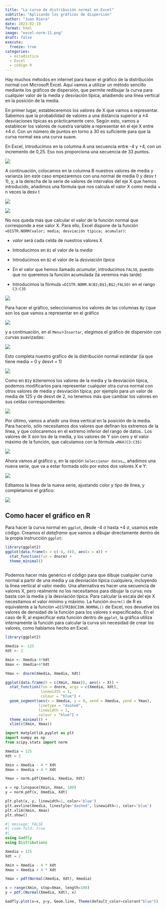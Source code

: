 ```yaml
---
title: "La curva de distribución normal en Excel"
subtitle: "Aplicando los gráficos de dispersión"
author: "Juan Riera"
date: 2023-02-19
format: html
image: "excel-norm-11.png"
draft: false
execute: 
  freeze: true
categories:
  - estadística
  - Excel
  - código R
---
```


Hay muchos métodos en internet para hacer el gráfico de la distribución normal con Microsoft Excel. Aquí vamos a utilizar un método sencillo mediante los gráficos de dispersión, que permite redibujar la curva para cualquier valor de la media y desviación típica, añadiendo una línea vertical en la posición de la media.

En primer lugar, estableceremos los valores de X que vamos a representar. Sabemos que la probabilidad de valores a una distancia superior a $\pm4$ desviaciones típicas es prácticamente cero. Según esto, vamos a establecer los valores de nuestra variable a representar en el eje X entre $\pm4\  \sigma$. Con un número de puntos en torno a 30 es suficiente para que la curva normal sea una curva suave.

En Excel, introducimos en la columna A una secuencia entre -4 y +4, con un incremento de 0,25. Eso nos proporciona una secuencia de 33 puntos.

![](excel-norm-1.png)

A continuación, colocamos en la columna B nuestros valores de media y varianza (en este caso empezaremos con una normal de media 0 y desv t 1), y, a la derecha de la serie de valores de intervalos del eje X que hemos introducido, añadimos una fórmula que nos calcula el valor X como media + n veces la desv t

::: {layout-ncol="2"}
![](excel-norm-3.png)

![](excel-norm-2.png)
:::

No nos queda más que calcular el valor de la función normal que corresponde a ese valor X. Para ello, Excel dispone de la función `=DISTR.NORM(valor; media; desviación típica; acumular)`:

-   *valor* será cada celda de nuestros valores X

-   Introducimos en `B1` el valor de la *media*

-   Introducimos en `B2` el valor de la *desviación típica*

-   En el valor que hemos llamado *acumular*, introducimos `FALSO`, puesto que no queremos la función acumulada (la veremos más tarde)

-   Introducimos la fórmula `=DISTR.NORM.N(B3;B$1;B$2;FALSO)` en el rango `C3:C35`

![](excel-norm-4.png)

Para hacer el gráfico, seleccionamos los valores de las columnas `B`y `C`que son los que vamos a representar en el gráfico

![](excel-norm-5.png)

y a continuación, en el `Menu`\>`Ìnsertar`, elegimos el gráfico de dispersión con curvas suavizadas:

![](excel-norm-6.png)

Esto completa nuestro gráfico de la distribución normal estándar (la que tiene media = 0 y desvt = 1)

![](excel-norm-7.png)

Como en `B1`y `B2`tenemos los valores de la media y la desviación típica, podemos modificarlos para representar cualquier otra curva normal con otros valores de media y desviación típica; por ejemplo para un valor de media de 125 y de desvt de 2, no tenemos más que cambiar los valores en sus celdas correspondientes:

![](excel-norm-8.png)

Por último, vamos a añadir una línea vertical en la posición de la media. Para hacerlo, sólo necesitamos dos valores que definan los extremos de la línea, y que colocaremos en el extremo inferior del rango de datos.. Los valores de X son los de la media, y los valores de Y son cero y el valor máximo de la función, que calculamos con la fórmula `=MAX(C3:C35)`

![](excel-norm-9.png)

Ahora vamos al gráfico y, en la opción `Seleccionar datos…`, añadimos una nueva serie, que va a estar formada sólo por estos dos valores X e Y:

![](excel-norm-10.png)

Editamos la línea de la nueva serie, ajustando color y tipo de línea, y completamos el gráfico:

![](excel-norm-11.png)

## Como hacer el gráfico en R {#como-hacer-el-gráfico-en-r}

Para hacer la curva normal en `ggplot`, desde -4 $\sigma$ hasta +4 $\sigma$, usamos este código. Creamos el *dataframe* que vamos a dibujar directamente dentro de la propia instrucción `ggplot`:

```r
library(ggplot2)
ggplot(data.frame(x = c(-4, 4)), aes(x = x)) +
  stat_function(fun = dnorm) +
  theme_minimal()
  
```

Podemos hacer más genérico el código para que dibuje cualquier curva normal a partir de una media y ua desviación típica cualquiera, incluyendo la línea vertical al valor medio. Una alternativa es hacer una secuencia de valores X, pero realmente no los necesitamos para dibujar la curva; nos basta con la media y la desviación típica. Para calcular la escala del eje X necesitamos el valor mínimo y máximo. La función `dnorm()` de R es equivalente a la función `=DISTRIBUCION.NORMAL()` de Excel, nos devuelve los valores de densidad de la función para los valores `X` especificados. En el caso de R, al especificar esta función dentro de `ggplot`, la gráfica utiliza internamente la función para calcular la curva sin necesidad de crear los valores, como habíamos hecho en Excel.

```r
library(ggplot2)

Xmedia <- 125
Xdt <- 2

Xmin <- Xmedia-4*Xdt
Xmax <- Xmedia+4*Xdt

Ymax <- dnorm(Xmedia, Xmedia, Xdt)

ggplot(data.frame(X = c(Xmin, Xmax)), aes(x = X)) +
  stat_function(fun = dnorm, args = c(Xmedia, Xdt), 
                linewidth = 1, 
                colour = "blue") +
  geom_segment(aes(x = Xmedia, y = 0, xend = Xmedia, yend = Ymax), 
               linetype = "dashed", 
               linewidth = 1, 
               colour = "blue") +
  theme_minimal() +
  xlim(c(Xmin, Xmax))
```

```python
import matplotlib.pyplot as plt
import numpy as np
from scipy.stats import norm

Xmedia = 125
Xdt = 2

Xmin = Xmedia - 4 * Xdt
Xmax = Xmedia + 4 * Xdt

Ymax = norm.pdf(Xmedia, Xmedia, Xdt)

x = np.linspace(Xmin, Xmax, 100)
y = norm.pdf(x, Xmedia, Xdt)

plt.plot(x, y, linewidth=1, color='blue')
plt.axvline(Xmedia, linestyle='dashed', linewidth=1, color='blue')
plt.xlim(Xmin, Xmax)
plt.show()
```



```julia
#| message: FALSE
#| code-fold: true
#| 
using Gadfly
using Distributions

Xmedia = 125
Xdt = 2

Xmin = Xmedia - 4 * Xdt
Xmax = Xmedia + 4 * Xdt

Ymax = pdf(Normal(Xmedia, Xdt), Xmedia)

x = range(Xmin, stop=Xmax, length=100)
y = pdf.(Normal(Xmedia, Xdt), x)

Gadfly.plot(x=x, y=y, Geom.line, Theme(default_color=colorant"blue"))

```
